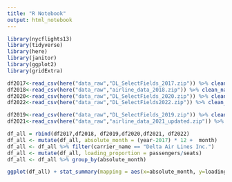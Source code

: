 ```yaml
---
title: "R Notebook"
output: html_notebook
---
```


```r
library(nycflights13)
library(tidyverse)
library(here)
library(janitor)
library(ggplot2)
library(gridExtra)
```

```r
df2017<-read_csv(here("data_raw","DL_SelectFields_2017.zip")) %>% clean_names() %>% filter(passengers>0) 
df2018<-read_csv(here("data_raw","airline_data_2018.zip")) %>% clean_names() %>% filter(passengers>0) 
df2020<-read_csv(here("data_raw","DL_SelectFields_2020.zip")) %>% clean_names()  %>% filter(passengers>0) 
df2022<-read_csv(here("data_raw","DL_SelectFields2022.zip")) %>% clean_names()  %>% filter(passengers>0) 

df2019<-read_csv(here("data_raw","DL_SelectFields_2019.zip")) %>% clean_names() %>% filter(passengers>0) 
df2021<-read_csv(here("data_raw","airline_data_2021_updated.zip")) %>% clean_names() %>% filter(passengers>0) 
```

```r
df_all = rbind(df2017,df2018, df2019,df2020,df2021, df2022)
df_all <- mutate(df_all, absolute_month = (year-2017) * 12 +  month)
df_all <- df_all %>% filter(carrier_name == "Delta Air Lines Inc.")
df_all <- mutate(df_all, loading_proportion = passengers/seats)
df_all <- df_all %>% group_by(absolute_month)
```

```r
ggplot(df_all) + stat_summary(mapping = aes(x=absolute_month, y=loading_proportion), fun = "mean", geom = "bar", na.rm = TRUE, inherit.aes = FALSE)

```

```r

```

